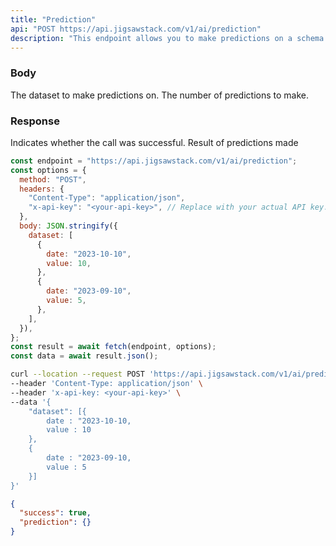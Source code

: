 ```yaml
---
title: "Prediction"
api: "POST https://api.jigsawstack.com/v1/ai/prediction"
description: "This endpoint allows you to make predictions on a schema."
---
```


### Body

<ParamField body="dataset" type="Array<object>" required>
  The dataset to make predictions on.
</ParamField>

<ParamField body="count" type="number" default="5" initialValue="5">
  The number of predictions to make.
</ParamField>

<Snippet file="header.mdx" />

### Response

<ResponseField name="success" type="boolean">
  Indicates whether the call was successful.
</ResponseField>

<ResponseField name="prediction" type="array">
  Result of predictions made
</ResponseField>

<RequestExample>

```javascript Node.js
const endpoint = "https://api.jigsawstack.com/v1/ai/prediction";
const options = {
  method: "POST",
  headers: {
    "Content-Type": "application/json",
    "x-api-key": "<your-api-key>", // Replace with your actual API key.
  },
  body: JSON.stringify({
    dataset: [
      {
        date: "2023-10-10",
        value: 10,
      },
      {
        date: "2023-09-10",
        value: 5,
      },
    ],
  }),
};
const result = await fetch(endpoint, options);
const data = await result.json();
```

```bash cURL
curl --location --request POST 'https://api.jigsawstack.com/v1/ai/prediction' \
--header 'Content-Type: application/json' \
--header 'x-api-key: <your-api-key>' \
--data '{
    "dataset": [{
        date : "2023-10-10,
        value : 10
    },
    {
        date : "2023-09-10,
        value : 5
    }]
}'
```

</RequestExample>

<ResponseExample>

```json Response
{
  "success": true,
  "prediction": {}
}
```

</ResponseExample>
